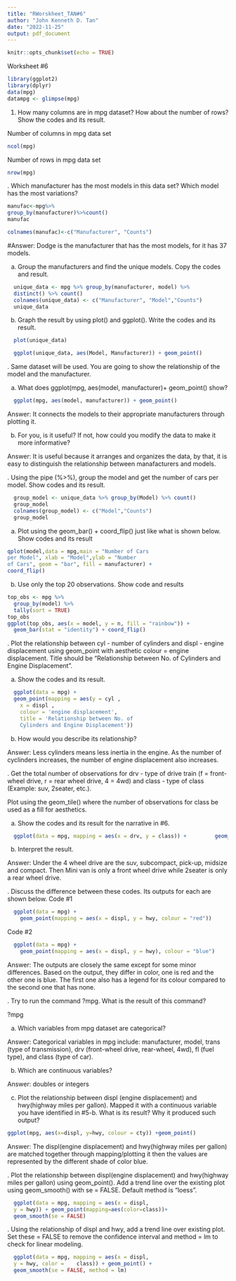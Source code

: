 ---
title: "RWorskheet_TAN#6"
author: "John Kenneth D. Tan"
date: "2022-11-25"
output: pdf_document
---

```{r setup, include=FALSE}
knitr::opts_chunk$set(echo = TRUE)
```
Worksheet #6
```{r  x}
library(ggplot2)
library(dplyr)
data(mpg)
datampg <- glimpse(mpg)
```

1. How many columns are in mpg dataset? How about the number of rows? Show the
codes and its result.

Number of columns in mpg data set
```{r  ncol}
ncol(mpg)
```
Number of rows in mpg data set
```{r nrow}
nrow(mpg)
```
\hfill\break
2. Which manufacturer has the most models in this data set? Which model has the most variations? 
```{r  most_models} 
manufac<-mpg%>%
group_by(manufacturer)%>%count()
manufac

colnames(manufac)<-c("Manufacturer", "Counts")
```
#Answer:
  Dodge is the manufacturer that has the most models, 
  for it has 37 models.
  
  a. Group the manufacturers and find the unique models. Copy     the codes and result.
```{r  unique}  
  unique_data <- mpg %>% group_by(manufacturer, model) %>%
  distinct() %>% count()
  colnames(unique_data) <- c("Manufacturer", "Model","Counts")
  unique_data
```  

  b. Graph the result by using plot() and ggplot(). Write the     codes and its result.
```{r  grpdata}
  plot(unique_data)
```

```{r  groupdta}
  ggplot(unique_data, aes(Model, Manufacturer)) + geom_point()
``` 
\hfill\break
3. Same dataset will be used. You are going to show the relationship of the model and the manufacturer.

  a. What does ggplot(mpg, aes(model, manufacturer)+
  geom_point() show?
```{r  relationship}
  ggplot(mpg, aes(model, manufacturer)) + geom_point()
```
  Answer: It connects the models to their appropriate             manufacturers through plotting it.
  
  b. For you, is it useful? If not, how could you modify the      data to make it more informative?
  
  Answer: It is useful because it arranges and organizes the      data, by that, it is easy to distinguish the relationship       between manafacturers and models.
  
\hfill\break
4. Using the pipe (%>%), group the model and get the number of cars per model. Show codes and its result.  
```{r  model}
  group_model <- unique_data %>% group_by(Model) %>% count()
  group_model
  colnames(group_model) <- c("Model","Counts")
  group_model
```

  a. Plot using the geom_bar() + coord_flip() just like what is   shown below. Show codes and its result
```{r  geom1}  
qplot(model,data = mpg,main = "Number of Cars 
per Model", xlab = "Model",ylab = "Number 
of Cars", geom = "bar", fill = manufacturer) + 
coord_flip()
```  
b. Use only the top 20 observations. Show code and results
```{r observation}
top_obs <- mpg %>% 
  group_by(model) %>% 
  tally(sort = TRUE)
top_obs
ggplot(top_obs, aes(x = model, y = n, fill = "rainbow")) +
  geom_bar(stat = "identity") + coord_flip()
``` 
\hfill\break
5. Plot the relationship between cyl - number of cylinders and displ - engine displacement using geom_point with aesthetic colour = engine displacement. Title should be “Relationship between No. of Cylinders and Engine Displacement”.
  
  a. Show the codes and its result.
```{r  cyl_disp}  
  ggplot(data = mpg) + 
  geom_point(mapping = aes(y = cyl ,
    x = displ ,
    colour = 'engine displacement', 
    title = 'Relationship between No. of 
    Cylinders and Engine Displacement'))
```  
  
  
  b. How would you describe its relationship?
  
   Answer: Less cylinders means less inertia in the engine. As     the number of cyclinders increases, the number of engine
   displacement also increases.

\hfill\break  
6. Get the total number of observations for drv - type of drive train (f = front-wheel drive, r = rear wheel drive, 4 = 4wd) and class - type of class (Example: suv, 2seater, etc.).
  
Plot using the geom_tile() where the number of observations for class be used as a fill for aesthetics.
  
  a. Show the codes and its result for the narrative in #6.
```{r  geom}  
  ggplot(data = mpg, mapping = aes(x = drv, y = class)) +         geom_tile(aes(fill=class))
```  
  b. Interpret the result.
  
  Answer: Under the 4 wheel drive are the suv, subcompact,        pick-up, midsize and compact. Then Mini van is only a front     wheel drive while 2seater is only a rear wheel drive.

\hfill\break
7. Discuss the difference between these codes. Its outputs for  each are shown below.
  Code #1
```{r  code1}  
  ggplot(data = mpg) +
    geom_point(mapping = aes(x = displ, y = hwy, colour = "red"))
```  
  
  Code #2
```{r code2}  
  ggplot(data = mpg) +
    geom_point(mapping = aes(x = displ, y = hwy), colour = "blue")
```  
  Answer: The outputs are closely the same except for some minor   differences. Based on the output, they differ in color, one is   red and the other one is blue. The first one also has a legend   for its colour compared to the second one that has none.

\hfill\break    
8. Try to run the command ?mpg. What is the result of this command?
   
   ?mpg
    
  a. Which variables from mpg dataset are categorical?

Answer: Categorical variables in mpg include: manufacturer, model, trans (type of transmission), drv (front-wheel drive, rear-wheel, 4wd), fl (fuel type), and class (type of car).  
  
  b. Which are continuous variables?

Answer: doubles or integers  
    
  c. Plot the relationship between displ (engine displacement)      and hwy(highway miles per gallon). Mapped it with a             continuous variable you have identified in #5-b. What 
    is its result? Why it produced such output?
```{r displhwy}
ggplot(mpg, aes(x=displ, y=hwy, colour = cty)) +geom_point()    
```      
  Answer: The displ(engine displacement) and hwy(highway miles    per gallon) are matched together through mapping/plotting it    then the values are represented by the different shade of       color blue.

\hfill\break      
9. Plot the relationship between displ(engine displacement) and hwy(highway miles per gallon) using geom_point(). Add a trend line over the existing plot using geom_smooth() with se = FALSE. Default method is “loess”.
```{r  displ_hwy}  
  ggplot(data = mpg, mapping = aes(x = displ, 
  y = hwy)) + geom_point(mapping=aes(color=class))+
  geom_smooth(se = FALSE)
``` 

\hfill\break  
10. Using the relationship of displ and hwy, add a trend line over existing plot. Set these = FALSE to remove the confidence interval and method = lm to check for linear  modeling.
```{r plot}  
  ggplot(data = mpg, mapping = aes(x = displ, 
  y = hwy, color =    class)) + geom_point() + 
  geom_smooth(se = FALSE, method = lm)
```  